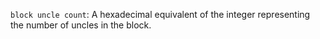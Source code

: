 `block uncle count`: A hexadecimal equivalent of the integer representing the number of uncles in the block.

